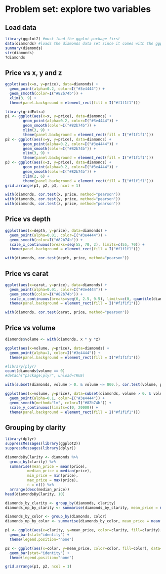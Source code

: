 # Problem set: explore two variables

## Load data

```r
library(ggplot2) #must load the ggplot package first
data(diamonds) #loads the diamonds data set since it comes with the ggplot package
summary(diamonds)
str(diamonds)
?diamonds
```

## Price vs x, y and z

```r
ggplot(aes(x=x, y=price), data=diamonds) + 
  geom_point(alpha=0.2, color=I("#3e4444")) + 
  geom_smooth(color=I("#82b74b")) +
  xlim(3, 9) +
  theme(panel.background = element_rect(fill = I("#f1f1f1")))
```

```r
library(gridExtra)
p1 <- ggplot(aes(x=x, y=price), data=diamonds) + 
        geom_point(alpha=0.2, color=I("#3e4444")) + 
        geom_smooth(color=I("#82b74b")) +
        xlim(3, 9) +
        theme(panel.background = element_rect(fill = I("#f1f1f1")))
p2 <- ggplot(aes(x=y, y=price), data=diamonds) + 
        geom_point(alpha=0.2, color=I("#3e4444")) + 
        geom_smooth(color=I("#82b74b")) +
        xlim(3, 9) +
        theme(panel.background = element_rect(fill = I("#f1f1f1")))
p3 <- ggplot(aes(x=z, y=price), data=diamonds) + 
        geom_point(alpha=0.2, color=I("#3e4444")) + 
        geom_smooth(color=I("#82b74b")) +
        xlim(2, 6) +
        theme(panel.background = element_rect(fill = I("#f1f1f1")))
grid.arrange(p1, p2, p3, ncol = 1)
```

```r
with(diamonds, cor.test(x, price, method="pearson"))
with(diamonds, cor.test(y, price, method="pearson"))
with(diamonds, cor.test(z, price, method="pearson"))
```

## Price vs depth

```r
ggplot(aes(x=depth, y=price), data=diamonds) + 
  geom_point(alpha=0.01, color=I("#3e4444")) + 
  geom_smooth(color=I("#82b74b")) +
  scale_x_continuous(breaks=seq(55, 70, 2), limits=c(55, 70)) +
  theme(panel.background = element_rect(fill = I("#f1f1f1")))
```

```r
with(diamonds, cor.test(depth, price, method="pearson"))
```

## Price vs carat

```r
ggplot(aes(x=carat, y=price), data=diamonds) + 
  geom_point(alpha=0.01, color=I("#3e4444")) + 
  geom_smooth(color=I("#82b74b")) +
  scale_x_continuous(breaks=seq(0, 2.5, 0.5), limits=c(0, quantile(diamonds$carat, 0.99))) +
  theme(panel.background = element_rect(fill = I("#f1f1f1")))
```

```r
with(diamonds, cor.test(carat, price, method="pearson"))
```

## Price vs volume

```r
diamonds$volume <- with(diamonds, x * y *z)
```

```r
ggplot(aes(x=volume, y=price), data=diamonds) + 
  geom_point(alpha=1, color=I("#3e4444")) + 
  theme(panel.background = element_rect(fill = I("#f1f1f1")))
```

```r
#library(plyr)
count(diamonds$volume == 0)
#detach("package:plyr", unload=TRUE)
```

```r
with(subset(diamonds, volume > 0. & volume <= 800.), cor.test(volume, price, method="pearson"))
```

```r
ggplot(aes(x=volume, y=price), data=subset(diamonds, volume > 0. & volume <= 800.)) + 
  geom_point(alpha=0.1, color=I("#3e4444")) + 
  geom_smooth(method="lm", color=I("#82b74b")) +
  scale_y_continuous(limits=c(0, 20000)) +
  theme(panel.background = element_rect(fill = I("#f1f1f1")))
```

## Grouping by clarity

```r
library(dplyr)
suppressMessages(library(ggplot2))
suppressMessages(library(dplyr))
```

```r
diamondsByClarity <- diamonds %>%
  group_by(clarity) %>%
  summarise(mean_price = mean(price),
          median_price = median(price),
          min_price = min(price),
          max_price = max(price),
          n = n()) %>%
  arrange(desc(median_price))
head(diamondsByClarity, 10)
```

```r
diamonds_by_clarity <- group_by(diamonds, clarity)
diamonds_mp_by_clarity <- summarise(diamonds_by_clarity, mean_price = mean(price))

diamonds_by_color <- group_by(diamonds, color)
diamonds_mp_by_color <- summarise(diamonds_by_color, mean_price = mean(price))

p1 <- ggplot(aes(x=clarity, y=mean_price, color=clarity, fill=clarity), data=diamonds_mp_by_clarity) + 
  geom_bar(stat="identity") + 
  theme(legend.position="none")

p2 <- ggplot(aes(x=color, y=mean_price, color=color, fill=color), data=diamonds_mp_by_color) + 
  geom_bar(stat="identity") +
  theme(legend.position="none")

grid.arrange(p1, p2, ncol = 1)
```


